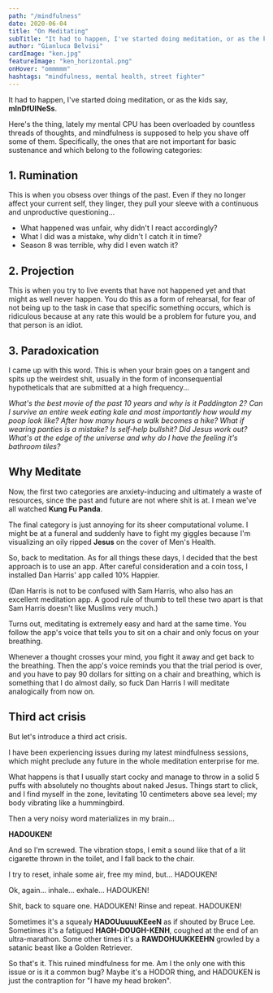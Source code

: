 ```yaml
---
path: "/mindfulness"
date: 2020-06-04
title: "On Meditating"
subTitle: "It had to happen, I've started doing meditation, or as the kids say, mInDfUlNeSs"
author: "Gianluca Belvisi"
cardImage: "ken.jpg"
featureImage: "ken_horizontal.png"
onHover: "ommmmm"
hashtags: "mindfulness, mental health, street fighter"
---
```

It had to happen, I've started doing meditation, or as the kids say, **mInDfUlNeSs**.

Here's the thing, lately my mental CPU has been overloaded by countless threads of thoughts, and mindfulness is supposed to help you shave off some of them. Specifically, the ones that are not important for basic sustenance and which belong to the following categories:

## 1. Rumination

This is when you obsess over things of the past. Even if they no longer affect your current self, they linger, they pull your sleeve with a continuous and unproductive questioning...
* What happened was unfair, why didn't I react accordingly?
* What I did was a mistake, why didn't I catch it in time?
* Season 8 was terrible, why did I even watch it?

## 2. Projection

This is when you try to live events that have not happened yet and that might as well never happen. You do this as a form of rehearsal, for fear of not being up to the task in case that specific something occurs, which is ridiculous because at any rate this would be a problem for future you, and that person is an idiot.

## 3. Paradoxication

I came up with this word. This is when your brain goes on a tangent and spits up the weirdest shit, usually in the form of inconsequential hypotheticals that are submitted at a high frequency...

*What's the best movie of the past 10 years and why is it Paddington 2? Can I survive an entire week eating kale and most importantly how would my poop look like? After how many hours a walk becomes a hike? What if wearing panties is a mistake? Is self-help bullshit? Did Jesus work out? What's at the edge of the universe and why do I have the feeling it's bathroom tiles?*

## Why Meditate

Now, the first two categories are anxiety-inducing and ultimately a waste of resources, since the past and future are not where shit is at. I mean we've all watched **Kung Fu Panda**.

The final category is just annoying for its sheer computational volume. I might be at a funeral and suddenly have to fight my giggles because I'm visualizing an oily ripped **Jesus** on the cover of Men's Health.

So, back to meditation. As for all things these days, I decided that the best approach is to use an app. After careful consideration and a coin toss, I installed Dan Harris' app called 10% Happier.

<Spoiler>
(Dan Harris is not to be confused with Sam Harris, who also has an excellent meditation app. A good rule of thumb to tell these two apart is that Sam Harris doesn't like Muslims very much.)
</Spoiler>

Turns out, meditating is extremely easy and hard at the same time. You follow the app's voice that tells you to sit on a chair and only focus on your breathing.

Whenever a thought crosses your mind, you fight it away and get back to the breathing. Then the app's voice reminds you that the trial period is over, and you have to pay 90 dollars for sitting on a chair and breathing, which is something that I do almost daily, so fuck Dan Harris I will meditate analogically from now on.

## Third act crisis

But let's introduce a third act crisis.

I have been experiencing issues during my latest mindfulness sessions, which might preclude any future in the whole meditation enterprise for me.

What happens is that I usually start cocky and manage to throw in a solid 5 puffs with absolutely no thoughts about naked Jesus. Things start to click, and I find myself in the zone, levitating 10 centimeters above sea level; my body vibrating like a hummingbird.

Then a very noisy word materializes in my brain...

**HADOUKEN!**

And so I'm screwed. The vibration stops, I emit a sound like that of a lit cigarette thrown in the toilet, and I fall back to the chair.

I try to reset, inhale some air, free my mind, but... HADOUKEN!

Ok, again... inhale... exhale... HADOUKEN!

Shit, back to square one. HADOUKEN! Rinse and repeat. HADOUKEN!

Sometimes it's a squealy **HADOUuuuuKEeeN** as if shouted by Bruce Lee. Sometimes it's a fatigued **HAGH-DOUGH-KENH**, coughed at the end of an ultra-marathon. Some other times it's a **RAWDOHUUKKEEHN** growled by a satanic beast like a Golden Retriever.

So that's it. This ruined mindfulness for me. Am I the only one with this issue or is it a common bug?
Maybe it's a HODOR thing, and HADOUKEN is just the contraption for "I have my head broken".

